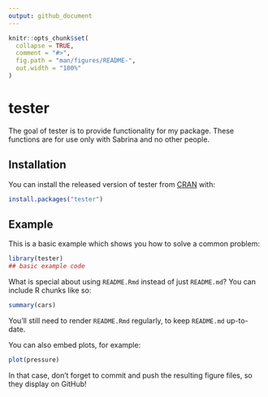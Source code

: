```yaml
---
output: github_document
---
```


<!-- README.md is generated from README.Rmd. Please edit that file -->

```r
knitr::opts_chunk$set(
  collapse = TRUE,
  comment = "#>",
  fig.path = "man/figures/README-",
  out.width = "100%"
)
```
# tester

<!-- badges: start -->
<!-- badges: end -->

The goal of tester is to provide functionality for my package. These functions are 
    for use only with Sabrina and no other people.

## Installation

You can install the released version of tester from [CRAN](https://CRAN.R-project.org) with:

``` r
install.packages("tester")
```

## Example

This is a basic example which shows you how to solve a common problem:

```r
library(tester)
## basic example code
```

What is special about using `README.Rmd` instead of just `README.md`? You can include R chunks like so:

```r
summary(cars)
```

You'll still need to render `README.Rmd` regularly, to keep `README.md` up-to-date.

You can also embed plots, for example:

```r
plot(pressure)
```

In that case, don't forget to commit and push the resulting figure files, so they display on GitHub!
